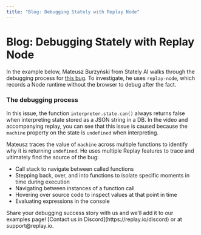```yaml
---
title: "Blog: Debugging Stately with Replay Node"
---
```



# Blog: Debugging Stately with Replay Node

In the example below, Mateusz Burzyński from Stately AI walks through the debugging process for [this bug](https://github.com/statelyai/xstate/issues/3096). To investigate, he uses `replay-node`, which records a Node runtime without the browser to debug after the fact.

### The debugging process

In this issue, the function `interpreter.state.can()` always returns false when interpreting state stored as a JSON string in a DB. In the video and accompanying replay, you can see that this issue is caused because the `machine` property on the state is `undefined` when interpreting.

Mateusz traces the value of `machine` across multiple functions to identify why it is returning `undefined`. He uses multiple Replay features to trace and ultimately find the source of the bug:

- Call stack to navigate between called functions
- Stepping back, over, and into functions to isolate specific moments in time during execution
- Navigating between instances of a function call
- Hovering over source code to inspect values at that point in time
- Evaluating expressions in the console

<LoomVideo src="https://www.loom.com/embed/d35925a296c44d1283276e6d3f9a3bbf" />

<Callout type="info" emoji="👉">
Share your debugging success story with us and we’ll add it to our examples page! [Contact us in Discord](https://replay.io/discord) or at support@replay.io.

</Callout>
